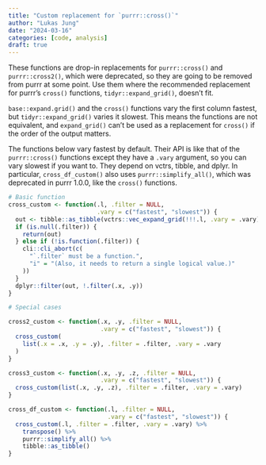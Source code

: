 ```yaml
---
title: "Custom replacement for `purrr::cross()`"
author: "Lukas Jung"
date: "2024-03-16"
categories: [code, analysis]
draft: true
---
```


These functions are drop-in replacements for `purrr::cross()` and `purrr::cross2()`, which were deprecated, so they are going to be removed from purrr at some point. Use them where the recommended replacement for purrr's `cross()` functions, `tidyr::expand_grid()`, doesn't fit.

`base::expand.grid()` and the `cross()` functions vary the first column fastest, but `tidyr::expand_grid()` varies it slowest. This means the functions are not equivalent, and `expand_grid()` can't be used as a replacement for `cross()` if the order of the output matters.

The functions below vary fastest by default. Their API is like that of the `purrr::cross()` functions except they have a `.vary` argument, so you can vary slowest if you want to. They depend on vctrs, tibble, and dplyr. In particular, `cross_df_custom()` also uses `purrr::simplify_all()`, which was deprecated in purrr 1.0.0, like the `cross()` functions.

```r
# Basic function
cross_custom <- function(.l, .filter = NULL,
                         .vary = c("fastest", "slowest")) {
  out <- tibble::as_tibble(vctrs::vec_expand_grid(!!!.l, .vary = .vary))
  if (is.null(.filter)) {
    return(out)
  } else if (!is.function(.filter)) {
    cli::cli_abort(c(
      "`.filter` must be a function.",
      "i" = "(Also, it needs to return a single logical value.)"
    ))
  }
  dplyr::filter(out, !.filter(.x, .y))
}

# Special cases

cross2_custom <- function(.x, .y, .filter = NULL,
                          .vary = c("fastest", "slowest")) {
  cross_custom(
    list(.x = .x, .y = .y), .filter = .filter, .vary = .vary
  )
}

cross3_custom <- function(.x, .y, .z, .filter = NULL,
                          .vary = c("fastest", "slowest")) {
  cross_custom(list(.x, .y, .z), .filter = .filter, .vary = .vary)
}

cross_df_custom <- function(.l, .filter = NULL,
                            .vary = c("fastest", "slowest")) {
  cross_custom(.l, .filter = .filter, .vary = .vary) %>% 
    transpose() %>% 
    purrr::simplify_all() %>% 
    tibble::as_tibble()
}
```

